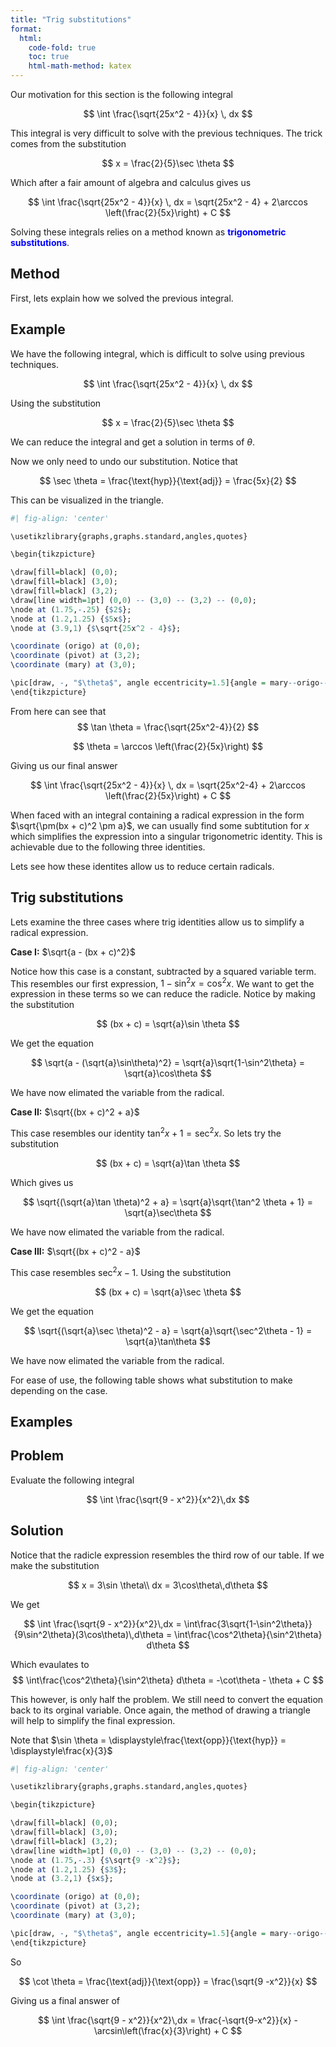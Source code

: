 ```yaml
---
title: "Trig substitutions"
format:
  html:
    code-fold: true
    toc: true
    html-math-method: katex
---
```


Our motivation for this section is the following integral

$$
\int \frac{\sqrt{25x^2 - 4}}{x} \, dx
$$

This integral is very difficult to solve with the previous techniques. The trick comes from the substitution

$$
x = \frac{2}{5}\sec \theta
$$

Which after a fair amount of algebra and calculus gives us

$$
\int \frac{\sqrt{25x^2 - 4}}{x} \, dx = \sqrt{25x^2 - 4} + 2\arccos \left(\frac{2}{5x}\right) + C
$$

Solving these integrals relies on a method known as [**trigonometric substitutions**]{style="color: blue"}.

## Method

First, lets explain how we solved the previous integral.

::: {.callout-warning icon="false" collapse="false"}
## Example

We have the following integral, which is difficult to solve using previous techniques.

$$
\int \frac{\sqrt{25x^2 - 4}}{x} \, dx
$$

Using the substitution

$$
x = \frac{2}{5}\sec \theta
$$

We can reduce the integral and get a solution in terms of $\theta$.

```{=tex}
\begin{array}{ll}

& = \displaystyle \int \frac{\sqrt{25(\frac{2}{5}\sec \theta)^2 - 4}}{\frac{2}{5}\sec \theta} \, (\frac{2}{5}\tan \theta \sec \theta \, d\theta)\\
& =  \displaystyle\int \sqrt{4\sec^2 \theta - 4} \, \tan \theta \, d\theta\\
& = \displaystyle2\int \sqrt{\sec^2 \theta - 1} \, \tan \theta \, d\theta = 2\int\tan^2\theta \, d\theta\\
& = 2\left(\tan \theta + \theta\right) + C
\end{array}
```
Now we only need to undo our substitution. Notice that

$$
\sec \theta = \frac{\text{hyp}}{\text{adj}} = \frac{5x}{2}
$$

This can be visualized in the triangle.

```r
#| fig-align: 'center'

\usetikzlibrary{graphs,graphs.standard,angles,quotes}

\begin{tikzpicture}

\draw[fill=black] (0,0);
\draw[fill=black] (3,0);
\draw[fill=black] (3,2);
\draw[line width=1pt] (0,0) -- (3,0) -- (3,2) -- (0,0);
\node at (1.75,-.25) {$2$};
\node at (1.2,1.25) {$5x$};
\node at (3.9,1) {$\sqrt{25x^2 - 4}$};

\coordinate (origo) at (0,0);
\coordinate (pivot) at (3,2);
\coordinate (mary) at (3,0);

\pic[draw, -, "$\theta$", angle eccentricity=1.5]{angle = mary--origo--pivot};
\end{tikzpicture}
```

From here can see that
$$
\tan \theta = \frac{\sqrt{25x^2-4}}{2}
$$

$$
\theta = \arccos \left(\frac{2}{5x}\right)
$$

Giving us our final answer

$$
\int \frac{\sqrt{25x^2 - 4}}{x} \, dx = \sqrt{25x^2-4} + 2\arccos \left(\frac{2}{5x}\right) + C
$$
:::

When faced with an integral containing a radical expression in the form $\sqrt{\pm(bx + c)^2 \pm a}$, we can usually find some subtitution for $x$ which simplifies the expression into a singular trigonometric identity. This is achievable due to the following three identities.

```{=tex}
\begin{array}{ll}
1 - \sin^2x &=& \cos^2 x\\ 
\tan^2x + 1 &=& \sec^2 x\\
\sec^2x - 1 &=& \tan^2 x 
\end{array}
```

Lets see how these identites allow us to reduce certain radicals.

::: {.callout-tip icon="false" collapse="true"}
## Trig substitutions

Lets examine the three cases where trig identities allow us to simplify a radical expression.

**Case I:** $\sqrt{a - (bx + c)^2}$

Notice how this case is a constant, subtracted by a squared variable term. This resembles our first expression, $1 - \sin^2x = \cos^2 x$. We want to get the expression in these terms so we can reduce the radicle. Notice by making the substitution

$$
(bx + c) = \sqrt{a}\sin \theta
$$

We get the equation

$$
\sqrt{a - (\sqrt{a}\sin\theta)^2} = \sqrt{a}\sqrt{1-\sin^2\theta} = \sqrt{a}\cos\theta
$$

We have now elimated the variable from the radical.

**Case II:** $\sqrt{(bx + c)^2 + a}$

This case resembles our identity $\tan^2x + 1 = \sec^2 x$. So lets try the substitution

$$
(bx + c) = \sqrt{a}\tan \theta
$$

Which gives us

$$
\sqrt{(\sqrt{a}\tan \theta)^2 + a} = \sqrt{a}\sqrt{\tan^2 \theta + 1} = \sqrt{a}\sec\theta
$$

We have now elimated the variable from the radical.

**Case III:** $\sqrt{(bx + c)^2 - a}$

This case resembles $\sec^2x - 1$. Using the substitution

$$
(bx + c) = \sqrt{a}\sec \theta
$$

We get the equation

$$
\sqrt{(\sqrt{a}\sec \theta)^2 - a} = \sqrt{a}\sqrt{\sec^2\theta - 1} = \sqrt{a}\tan\theta
$$

We have now elimated the variable from the radical.

:::

For ease of use, the following table shows what substitution to make depending on the case.

```{=tex}
\begin{array}{ll}
\text{Radical expression} \hspace{0.25in} & \text{Substitution}\\
&\\
\sqrt{a - (bx + c)^2} \hspace{0.25in} & (bx + c) = \sqrt{a}\sin\theta\\
&\\
\sqrt{(bx + c)^2 + a} \hspace{0.25in} & (bx + c) = \sqrt{a}\tan\theta\\
&\\
\sqrt{(bx + c)^2 - a} \hspace{0.25in} & (bx + c) = \sqrt{a}\sec\theta
\end{array}
```
## Examples

::: {.callout-warning icon="false"}
## Problem

Evaluate the following integral

$$
\int \frac{\sqrt{9 - x^2}}{x^2}\,dx
$$
:::

::: {.callout-tip icon="false" collapse="true"}
## Solution

Notice that the radicle expression resembles the third row of our table. If we make the substitution

$$
x = 3\sin \theta\\
dx = 3\cos\theta\,d\theta
$$

We get

$$
\int \frac{\sqrt{9 - x^2}}{x^2}\,dx = \int\frac{3\sqrt{1-\sin^2\theta}}{9\sin^2\theta}(3\cos\theta)\,d\theta = \int\frac{\cos^2\theta}{\sin^2\theta} d\theta
$$

Which evaulates to
$$
\int\frac{\cos^2\theta}{\sin^2\theta} d\theta = -\cot\theta - \theta + C
$$

This however, is only half the problem. We still need to convert the equation back to its orginal variable. Once again, the method of drawing a triangle will help to simplify the final expression.

Note that $\sin \theta = \displaystyle\frac{\text{opp}}{\text{hyp}} = \displaystyle\frac{x}{3}$

```r
#| fig-align: 'center'

\usetikzlibrary{graphs,graphs.standard,angles,quotes}

\begin{tikzpicture}

\draw[fill=black] (0,0);
\draw[fill=black] (3,0);
\draw[fill=black] (3,2);
\draw[line width=1pt] (0,0) -- (3,0) -- (3,2) -- (0,0);
\node at (1.75,-.3) {$\sqrt{9 -x^2}$};
\node at (1.2,1.25) {$3$};
\node at (3.2,1) {$x$};

\coordinate (origo) at (0,0);
\coordinate (pivot) at (3,2);
\coordinate (mary) at (3,0);

\pic[draw, -, "$\theta$", angle eccentricity=1.5]{angle = mary--origo--pivot};
\end{tikzpicture}
```

So

$$
\cot \theta = \frac{\text{adj}}{\text{opp}} = \frac{\sqrt{9 -x^2}}{x}
$$

Giving us a final answer of 

$$
\int \frac{\sqrt{9 - x^2}}{x^2}\,dx = \frac{-\sqrt{9-x^2}}{x} - \arcsin\left(\frac{x}{3}\right) + C
$$

:::